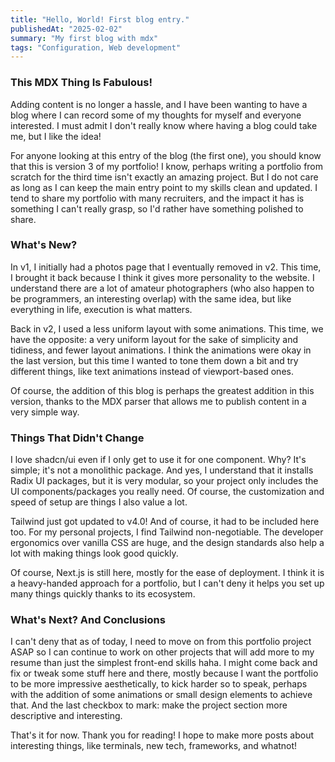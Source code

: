 ```yaml
---
title: "Hello, World! First blog entry."
publishedAt: "2025-02-02"
summary: "My first blog with mdx"
tags: "Configuration, Web development"
---
```


### This MDX Thing Is Fabulous!

Adding content is no longer a hassle, and I have been wanting to have a blog
where I can record some of my thoughts for myself and everyone interested. I
must admit I don't really know where having a blog could take me, but I like
the idea!

For anyone looking at this entry of the blog (the first one), you should know
that this is version 3 of my portfolio! I know, perhaps writing a portfolio
from scratch for the third time isn't exactly an amazing project. But I do not
care as long as I can keep the main entry point to my skills clean and updated.
I tend to share my portfolio with many recruiters, and the impact it has is
something I can't really grasp, so I'd rather have something polished to share.

### What's New?

In v1, I initially had a photos page that I eventually removed in v2. This
time, I brought it back because I think it gives more personality to the
website. I understand there are a lot of amateur photographers (who also happen
to be programmers, an interesting overlap) with the same idea, but like
everything in life, execution is what matters.

Back in v2, I used a less uniform layout with some animations. This time, we
have the opposite: a very uniform layout for the sake of simplicity and
tidiness, and fewer layout animations. I think the animations were okay in the
last version, but this time I wanted to tone them down a bit and try different
things, like text animations instead of viewport-based ones.

Of course, the addition of this blog is perhaps the greatest addition in this
version, thanks to the MDX parser that allows me to publish content in a very
simple way.

### Things That Didn't Change

I love shadcn/ui even if I only get to use it for one component. Why? It's
simple; it's not a monolithic package. And yes, I understand that it installs
Radix UI packages, but it is very modular, so your project only includes the UI
components/packages you really need. Of course, the customization and speed of
setup are things I also value a lot.

Tailwind just got updated to v4.0! And of course, it had to be included here
too. For my personal projects, I find Tailwind non-negotiable. The developer
ergonomics over vanilla CSS are huge, and the design standards also help a lot
with making things look good quickly.

Of course, Next.js is still here, mostly for the ease of deployment. I think it
is a heavy-handed approach for a portfolio, but I can't deny it helps you set
up many things quickly thanks to its ecosystem.

### What's Next? And Conclusions

I can't deny that as of today, I need to move on from this portfolio project
ASAP so I can continue to work on other projects that will add more to my
resume than just the simplest front-end skills haha. I might come back and fix
or tweak some stuff here and there, mostly because I want the portfolio to be
more impressive aesthetically, to kick harder so to speak, perhaps with the
addition of some animations or small design elements to achieve that. And the
last checkbox to mark: make the project section more descriptive and
interesting.

That's it for now. Thank you for reading! I hope to make more posts about
interesting things, like terminals, new tech, frameworks, and whatnot!

